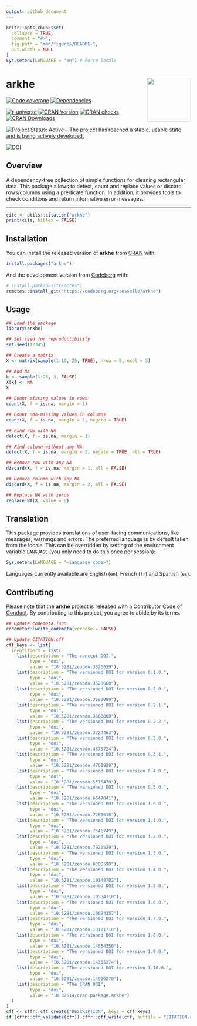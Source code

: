 ```yaml
---
output: github_document
---
```


<!-- README.md is generated from README.Rmd. Please edit that file -->

```r
knitr::opts_chunk$set(
  collapse = TRUE,
  comment = "#>",
  fig.path = "man/figures/README-",
  out.width = NULL
)
Sys.setenv(LANGUAGE = "en") # Force locale
```

# arkhe <img width=120px src="man/figures/logo.png" align="right" />

<!-- badges: start -->
[![Code coverage](https://packages.tesselle.org/arkhe/coverage/badge.svg)](https://packages.tesselle.org/arkhe/coverage/)
[![Dependencies](https://tinyverse.netlify.app/badge/arkhe)](https://cran.r-project.org/package=arkhe)

[![r-universe](https://tesselle.r-universe.dev/badges/arkhe)](https://tesselle.r-universe.dev/arkhe){.pkgdown-devel}
[![CRAN Version](https://www.r-pkg.org/badges/version/arkhe)](https://cran.r-project.org/package=arkhe){.pkgdown-release}
[![CRAN checks](https://badges.cranchecks.info/worst/arkhe.svg)](https://cran.r-project.org/web/checks/check_results_arkhe.html){.pkgdown-release}
[![CRAN Downloads](https://cranlogs.r-pkg.org/badges/arkhe)](https://cran.r-project.org/package=arkhe){.pkgdown-release}

[![Project Status: Active – The project has reached a stable, usable state and is being actively developed.](https://www.repostatus.org/badges/latest/active.svg)](https://www.repostatus.org/#active)

[![DOI](https://zenodo.org/badge/DOI/10.5281/zenodo.3526659.svg)](https://doi.org/10.5281/zenodo.3526659)
<!-- badges: end -->

## Overview

A dependency-free collection of simple functions for cleaning rectangular data. This package allows to detect, count and replace values or discard rows/columns using a predicate function. In addition, it provides tools to check conditions and return informative error messages.

---

```r
cite <- utils::citation("arkhe")
print(cite, bibtex = FALSE)
```

## Installation

You can install the released version of **arkhe** from [CRAN](https://CRAN.R-project.org) with:

```r
install.packages("arkhe")
```

And the development version from [Codeberg](https://codeberg.org/) with:

```r
# install.packages("remotes")
remotes::install_git("https://codeberg.org/tesselle/arkhe")
```

## Usage

```r
## Load the package
library(arkhe)

## Set seed for reproductibility
set.seed(12345)

## Create a matrix
X <- matrix(sample(1:10, 25, TRUE), nrow = 5, ncol = 5)

## Add NA
k <- sample(1:25, 3, FALSE)
X[k] <- NA
X

## Count missing values in rows
count(X, f = is.na, margin = 1)

## Count non-missing values in columns
count(X, f = is.na, margin = 2, negate = TRUE)

## Find row with NA
detect(X, f = is.na, margin = 1)

## Find column without any NA
detect(X, f = is.na, margin = 2, negate = TRUE, all = TRUE)

## Remove row with any NA
discard(X, f = is.na, margin = 1, all = FALSE)

## Remove column with any NA
discard(X, f = is.na, margin = 2, all = FALSE)

## Replace NA with zeros
replace_NA(X, value = 0)
```

## Translation

This package provides translations of user-facing communications, like messages, warnings and errors. The preferred language is by default taken from the locale. This can be overridden by setting of the environment variable `LANGUAGE` (you only need to do this once per session):

``` r
Sys.setenv(LANGUAGE = "<language code>")
```

Languages currently available are English (`en`), French (`fr`) and Spanish (`es`).

## Contributing

Please note that the **arkhe** project is released with a [Contributor Code of Conduct](https://www.tesselle.org/conduct.html). By contributing to this project, you agree to abide by its terms.

```r
## Update codemeta.json
codemetar::write_codemeta(verbose = FALSE)

## Update CITATION.cff
cff_keys <- list(
  identifiers = list(
    list(description = "The concept DOI.",
         type = "doi",
         value = "10.5281/zenodo.3526659"),
    list(description = "The versioned DOI for version 0.1.0.",
         type = "doi",
         value = "10.5281/zenodo.3526660"),
    list(description = "The versioned DOI for version 0.2.0.",
         type = "doi",
         value = "10.5281/zenodo.3583089"),
    list(description = "The versioned DOI for version 0.2.1.",
         type = "doi",
         value = "10.5281/zenodo.3668868"),
    list(description = "The versioned DOI for version 0.2.2.",
         type = "doi",
         value = "10.5281/zenodo.3724463"),
    list(description = "The versioned DOI for version 0.3.0.",
         type = "doi",
         value = "10.5281/zenodo.4675724"),
    list(description = "The versioned DOI for version 0.3.1.",
         type = "doi",
         value = "10.5281/zenodo.4761928"),
    list(description = "The versioned DOI for version 0.4.0.",
         type = "doi",
         value = "10.5281/zenodo.5515470"),
    list(description = "The versioned DOI for version 0.5.0.",
         type = "doi",
         value = "10.5281/zenodo.6647041"),
    list(description = "The versioned DOI for version 1.0.0.",
         type = "doi",
         value = "10.5281/zenodo.7261616"),
    list(description = "The versioned DOI for version 1.1.0.",
         type = "doi",
         value = "10.5281/zenodo.7546749"),
    list(description = "The versioned DOI for version 1.2.0.",
         type = "doi",
         value = "10.5281/zenodo.7925529"),
    list(description = "The versioned DOI for version 1.3.0.",
         type = "doi",
         value = "10.5281/zenodo.8308598"),
    list(description = "The versioned DOI for version 1.4.0.",
         type = "doi",
         value = "10.5281/zenodo.10148702"),
    list(description = "The versioned DOI for version 1.5.0.",
         type = "doi",
         value = "10.5281/zenodo.10534310"),
    list(description = "The versioned DOI for version 1.6.0.",
         type = "doi",
         value = "10.5281/zenodo.10694357"),
    list(description = "The versioned DOI for version 1.7.0.",
         type = "doi",
         value = "10.5281/zenodo.13121710"),
    list(description = "The versioned DOI for version 1.8.0.",
         type = "doi",
         value = "10.5281/zenodo.14054350"),
    list(description = "The versioned DOI for version 1.9.0.",
         type = "doi",
         value = "10.5281/zenodo.14355274"),
    list(description = "The versioned DOI for version 1.10.0.",
         type = "doi",
         value = "10.5281/zenodo.14926270"),
    list(description = "The CRAN DOI",
         type = "doi",
         value = "10.32614/cran.package.arkhe")
  )
)
cff <- cffr::cff_create("DESCRIPTION", keys = cff_keys)
if (cffr::cff_validate(cff)) cffr::cff_write(cff, outfile = "CITATION.cff")
```
